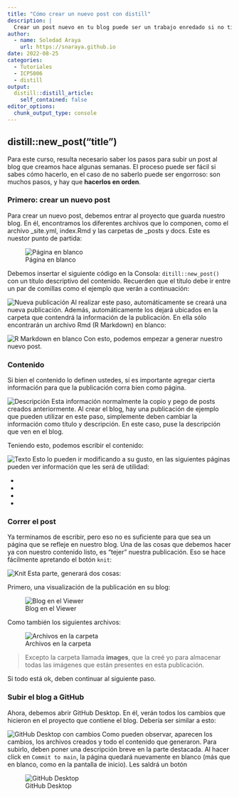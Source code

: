 ```yaml
---
title: "Cómo crear un nuevo post con distill"
description: |
  Crear un post nuevo en tu blog puede ser un trabajo enredado si no tienes claro los pasos a seguir. En este tutorial, pretendo darte los pasos lo más claro posible de cómo subir tu nuevo post al blog creado con anterioridad.
author:
  - name: Soledad Araya
    url: https://snaraya.github.io
date: 2022-08-25
categories:
  - Tutoriales
  - ICP5006
  - distill
output:
  distill::distill_article:
    self_contained: false
editor_options: 
  chunk_output_type: console
---
```


## distill::new_post("title")

Para este curso, resulta necesario saber los pasos para subir un post al blog que creamos hace algunas semanas. El proceso puede ser fácil si sabes cómo hacerlo, en el caso de no saberlo puede ser engorroso: son muchos pasos, y hay que **hacerlos en orden**.

### Primero: crear un nuevo post

Para crear un nuevo post, debemos entrar al proyecto que guarda nuestro blog. En él, encontramos los diferentes archivos que lo componen, como el archivo _site.yml, index.Rmd y las carpetas de _posts y docs. Este es nuestor punto de partida:

![Página en blanco](images/inicio blog.png)

Debemos insertar el siguiente código en la Consola: `ditill::new_post()` con un título descriptivo del contenido. Recuerden que el título debe ir entre un par de comillas como el ejemplo que verán a continuación:

![Nueva publicación](images/new post-blog.png)
Al realizar este paso, automáticamente se creará una nueva publicación. Además, automáticamente los dejará ubicados en la carpeta que contendrá la información de la publicación. En ella sólo encontrarán un archivo Rmd (R Markdown) en blanco:

![R Markdown en blanco](images/new post-clean.png)
Con esto, podemos empezar a generar nuestro nuevo post.

### Contenido

Si bien el contenido lo definen ustedes, sí es importante agregar cierta información para que la publicación corra bien como página. 

![Descripción](images/new post-descripcion.png)
Esta información normalmente la copio y pego de posts creados anteriormente. Al crear el blog, hay una publicación de ejemplo que pueden utilizar en este paso, simplemente deben cambiar la información como título y descripción. En este caso, puse la descripción que ven en el blog.

Teniendo esto, podemos escribir el contenido:

![Texto](images/new post-texto.png)
Esto lo pueden ir modificando a su gusto, en las siguientes páginas pueden ver información que les será de utilidad:

*
*
*
*

### Correr el post

Ya terminamos de escribir, pero eso no es suficiente para que sea un página que se refleje en nuestro blog. Una de las cosas que debemos hacer ya con nuestro contenido listo, es "tejer" nuestra publicación. Eso se hace fácilmente apretando el botón `knit`:

![Knit](images/knit.png)
Esta parte, generará dos cosas:

Primero, una visualización de la publicación en su blog:

![Blog en el Viewer](images/blog cargado-view.png)

Como también los siguientes archivos:

![Archivos en la carpeta](images/blog cargado-files.png)

>Excepto la carpeta llamada **images**, que la creé yo para almacenar todas las imágenes que están presentes en esta publicación.

Si todo está ok, deben continuar al siguiente paso.

### Subir el blog a GitHub

Ahora, debemos abrir GitHub Desktop. En él, verán todos los cambios que hicieron en el proyecto que contiene el blog. Debería ser similar a esto:

![GitHub Desktop con cambios](images/github commit.png)
Como pueden observar, aparecen los cambios, los archivos creados y todo el contenido que generaron. Para subirlo, deben poner una descripción breve en la parte destacada. Al hacer click en `Commit to main`, la página quedará nuevamente en blanco (más que en blanco, como en la pantalla de inicio). Les saldrá un botón 

![GitHub Desktop](images/github limpio.png)


